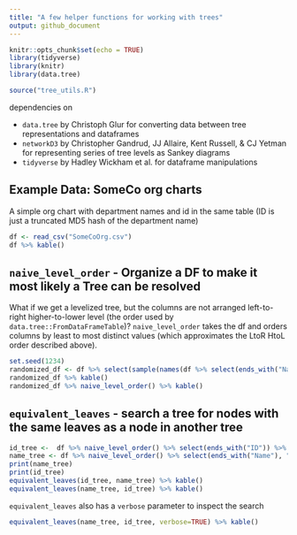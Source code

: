 ```yaml
---
title: "A few helper functions for working with trees"
output: github_document 
---
```


```r
knitr::opts_chunk$set(echo = TRUE)
library(tidyverse)
library(knitr)
library(data.tree)

source("tree_utils.R")
```


dependencies on 

- `data.tree` by Christoph Glur for converting data between tree representations and dataframes
- `networkD3` by Christopher Gandrud, JJ Allaire, Kent Russell, & CJ Yetman for representing series of tree levels as Sankey diagrams
- `tidyverse` by Hadley Wickham et al. for dataframe manipulations 

## Example Data: SomeCo org charts

A simple org chart with department names and id in the same table (ID is just a truncated MD5 hash of the department name)

```r
df <- read_csv("SomeCoOrg.csv")
df %>% kable()
```

## `naive_level_order` - Organize a DF to make it most likely a Tree can be resolved

What if we get a levelized tree, but the columns are not arranged left-to-right higher-to-lower level (the order used by `data.tree::FromDataFrameTable`)?
`naive_level_order` takes the df and orders columns by least to most distinct values (which approximates the LtoR HtoL order described above).
```r
set.seed(1234)
randomized_df <- df %>% select(sample(names(df %>% select(ends_with("Name"), "Unit ID"))))
randomized_df %>% kable()
randomized_df %>% naive_level_order() %>% kable()
```




## `equivalent_leaves` - search a tree for nodes with the same leaves as a node in another tree 
```r

id_tree <-  df %>% naive_level_order() %>% select(ends_with("ID")) %>% df_to_tree()
name_tree <- df %>% naive_level_order() %>% select(ends_with("Name"), "Unit ID") %>% df_to_tree()
print(name_tree)
print(id_tree)
equivalent_leaves(id_tree, name_tree) %>% kable()
equivalent_leaves(name_tree, id_tree) %>% kable()

```

`equivalent_leaves` also has a `verbose` parameter to inspect the search

```r

equivalent_leaves(name_tree, id_tree, verbose=TRUE) %>% kable()

```

